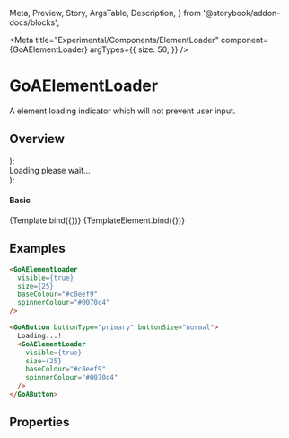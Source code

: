 
  Meta,
  Preview,
  Story,
  ArgsTable,
  Description,
} from '@storybook/addon-docs/blocks';

<Meta
  title="Experimental/Components/ElementLoader"
  component={GoAElementLoader}
  argTypes={{
    size: 50,
  }}
/>

# GoAElementLoader

A element loading indicator which will not prevent user input.

## Overview

  <div>
    <GoAElementLoader {...args} />
  </div>
);

  <div>
    <GoAButton buttonType="primary" buttonSize="normal">
      Loading please wait...
      <GoAElementLoader {...args} />
    </GoAButton>
  </div>
);

#### Basic

<Canvas>
  <Story
    name="Basic"
    height={200}
    args={{
      visible: true,
      size: 50,
      baseColour: '#c8eef9',
      spinnerColour: '#0070c4',
    }}
  >
    {Template.bind({})}
  </Story>
  <Story
    name="ElementLoader"
    height={200}
    args={{
      visible: true,
      size: 15,
      baseColour: '#0070c4',
      spinnerColour: '#c8eef9',
    }}
  >
    {TemplateElement.bind({})}
  </Story>
</Canvas>

## Examples

```html
<GoAElementLoader
  visible={true}
  size={25}
  baseColour="#c8eef9"
  spinnerColour="#0070c4"
/>

<GoAButton buttonType="primary" buttonSize="normal">
  Loading...!
  <GoAElementLoader
    visible={true}
    size={25}
    baseColour="#c8eef9"
    spinnerColour="#0070c4"
  />
</GoAButton>
```

## Properties

<Description of={GoAElementLoader} />
<ArgsTable of={GoAElementLoader} />
